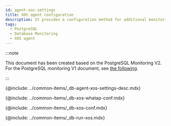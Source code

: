 ```yaml
---
id: agent-xos-settings
title: XOS agent configuration
description: It provides a configuration method for additional monitoring of the database server resources.
tags:
  - PostgreSQL
  - Database Monitoring
  - XOS agent
---
```


:::note

This document has been created based on the PostgreSQL Monitoring V2. For the PostgreSQL monitoring V1 document, see [the following](../postgresql-v1/agent-xos-settings).

:::

{@include: ../common-items/_db-agent-xos-settings-desc.mdx}

{@include: ../common-items/_db-xos-whatap-conf.mdx}

{@include: ../common-items/_db-xos-conf.mdx}  

{@include: ../common-items/_db-run-xos.mdx}  
